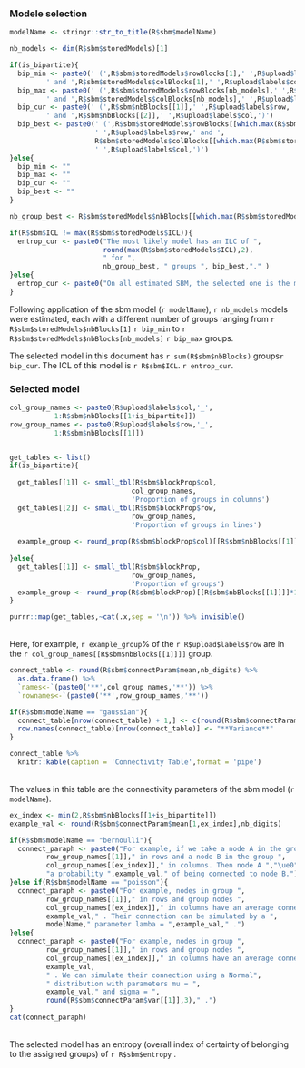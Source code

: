 
### Modele selection

```r

modelName <- stringr::str_to_title(R$sbm$modelName)

nb_models <- dim(R$sbm$storedModels)[1]

if(is_bipartite){
  bip_min <- paste0(' (',R$sbm$storedModels$rowBlocks[1],' ',R$upload$labels$row,
         ' and ',R$sbm$storedModels$colBlocks[1],' ',R$upload$labels$col,')')
  bip_max <- paste0(' (',R$sbm$storedModels$rowBlocks[nb_models],' ',R$upload$labels$row,
         ' and ',R$sbm$storedModels$colBlocks[nb_models],' ',R$upload$labels$col,')')
  bip_cur <- paste0(' (',R$sbm$nbBlocks[[1]],' ',R$upload$labels$row,
         ' and ',R$sbm$nbBlocks[[2]],' ',R$upload$labels$col,')')
  bip_best <- paste0(' (',R$sbm$storedModels$rowBlocks[[which.max(R$sbm$storedModels$ICL)]][[1]],
                     ' ',R$upload$labels$row,' and ',
                     R$sbm$storedModels$colBlocks[[which.max(R$sbm$storedModels$ICL)]][[1]],
                     ' ',R$upload$labels$col,')')
}else{
  bip_min <- ""
  bip_max <- ""
  bip_cur <- ""
  bip_best <- ""
}

nb_group_best <- R$sbm$storedModels$nbBlocks[[which.max(R$sbm$storedModels$ICL)]][[1]]

if(R$sbm$ICL != max(R$sbm$storedModels$ICL)){
  entrop_cur <- paste0("The most likely model has an ILC of ",
                       round(max(R$sbm$storedModels$ICL),2), 
                       " for ",
                       nb_group_best, " groups ", bip_best,"." )
}else{
  entrop_cur <- paste0("On all estimated SBM, the selected one is the most likely.")
}

```


Following application of the sbm model (`r modelName`), `r nb_models` models were estimated, each with a different number of groups ranging from `r R$sbm$storedModels$nbBlocks[1]` `r bip_min` to `r R$sbm$storedModels$nbBlocks[nb_models]` `r bip_max` groups.

The selected model in this document has `r sum(R$sbm$nbBlocks)` groups`r bip_cur`. The ICL of this model is `r R$sbm$ICL`. `r entrop_cur`.


### Selected model 

```r

col_group_names <- paste0(R$upload$labels$col,'_',
           1:R$sbm$nbBlocks[[1+is_bipartite]])
row_group_names <- paste0(R$upload$labels$row,'_',
           1:R$sbm$nbBlocks[[1]])


get_tables <- list()
if(is_bipartite){
  
  get_tables[[1]] <- small_tbl(R$sbm$blockProp$col,
                              col_group_names,
                              'Proportion of groups in columns')
  get_tables[[2]] <- small_tbl(R$sbm$blockProp$row,
                              row_group_names,
                              'Proportion of groups in lines')
  
  example_group <- round_prop(R$sbm$blockProp$col)[[R$sbm$nbBlocks[[1]]]]*100
  
}else{
  get_tables[[1]] <- small_tbl(R$sbm$blockProp,
                              row_group_names,
                              'Proportion of groups')
  example_group <- round_prop(R$sbm$blockProp)[[R$sbm$nbBlocks[[1]]]]*100
}

purrr::map(get_tables,~cat(.x,sep = '\n')) %>% invisible()
```
<br>
Here, for example, `r example_group`\% of the `r R$upload$labels$row` are in the `r col_group_names[[R$sbm$nbBlocks[[1]]]]` group. 


```r
connect_table <- round(R$sbm$connectParam$mean,nb_digits) %>%
  as.data.frame() %>%
  `names<-`(paste0('**',col_group_names,'**')) %>%
  `rownames<-`(paste0('**',row_group_names,'**'))

if(R$sbm$modelName == "gaussian"){
  connect_table[nrow(connect_table) + 1,] <- c(round(R$sbm$connectParam$var[[1]],3),rep("",R$sbm$nbBlocks[[1+is_bipartite]]-1))
  row.names(connect_table)[nrow(connect_table)] <- "**Variance**"
}

connect_table %>%
  knitr::kable(caption = 'Connectivity Table',format = 'pipe')
```
<br> 
The values in this table are the connectivity parameters of the sbm model (`r modelName`). <br>
```r
ex_index <- min(2,R$sbm$nbBlocks[[1+is_bipartite]])
example_val <- round(R$sbm$connectParam$mean[1,ex_index],nb_digits)

if(R$sbm$modelName == "bernoulli"){
  connect_paraph <- paste0("For example, if we take a node A in the group ",
         row_group_names[[1]]," in rows and a node B in the group ",
         col_group_names[[ex_index]]," in columns. Then node A ","\ue0",
         "a probability ",example_val," of being connected to node B.")
}else if(R$sbm$modelName == "poisson"){
  connect_paraph <- paste0("For example, nodes in group ",
         row_group_names[[1]]," in rows and group nodes ",
         col_group_names[[ex_index]]," in columns have an average connection value of ",
         example_val," . Their connection can be simulated by a ",
         modelName," parameter lamba = ",example_val," .")
}else{
  connect_paraph <- paste0("For example, nodes in group ",
         row_group_names[[1]]," in rows and group nodes ",
         col_group_names[[ex_index]]," in columns have an average connection value of ",
         example_val,
         " . We can simulate their connection using a Normal",
         " distribution with parameters mu = ",
         example_val," and sigma = ",
         round(R$sbm$connectParam$var[[1]],3)," .")
}
cat(connect_paraph)
```
<br>
The selected model has an entropy (overall index of certainty of belonging to the assigned groups) of `r R$sbm$entropy` .



